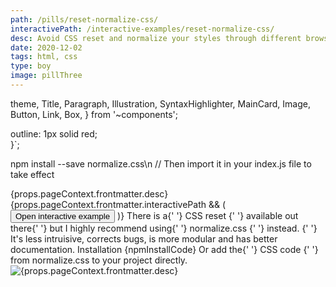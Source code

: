 ```yaml
---
path: /pills/reset-normalize-css/
interactivePath: /interactive-examples/reset-normalize-css/
desc: Avoid CSS reset and normalize your styles through different browsers, preserve useful defaults, correct bugs and common browser issues.
date: 2020-12-02
tags: html, css
type: boy
image: pillThree
---
```



  theme,
  Title,
  Paragraph,
  Illustration,
  SyntaxHighlighter,
  MainCard,
  Image,
  Button,
  Link,
  Box,
} from '~components';

  outline: 1px solid red;  
}`;

npm install --save normalize.css\n
// Then import it in your index.js file to take effect

<MainCard>
  <Row justify="center">
    <Col span={24}>
      <Title
        level={3}
        transform="none"
        align="center"
        marginBottom="0"
        fontSize={theme.fontSize.superLarge}
        fontWeight={theme.fontWeight.stronger}
      >
        <Row justify="center" align="center" gutter={16}>
          <Col>Knowledge Pill</Col>
          <Col>
            <Illustration
              type={
                props.pageContext.frontmatter.type === 'girl'
                  ? 'girlPill'
                  : 'boyPill'
              }
              width={48}
              style={{ marginTop: -6 }}
            />
          </Col>
        </Row>
      </Title>
    </Col>
    <Col xs={24} sm={12}>
      <Paragraph align="center">{props.pageContext.frontmatter.desc}</Paragraph>
    </Col>
    {props.pageContext.frontmatter.interactivePath && (
      <Col xs={24} style={{ textAlign: 'center', marginBottom: 24 }}>
        <GatsbyLink to={props.pageContext.frontmatter.interactivePath}>
          <Button type="primary">Open interactive example</Button>
        </GatsbyLink>
      </Col>
    )}
    <Col xs={24} sm={16}>
      <Paragraph size="preNormal" align="center">
        There is a{' '}
        <Link
          href="https://meyerweb.com/eric/tools/css/reset/"
          size="preNormal"
        >
          CSS reset
        </Link>{' '}
        available out there{' '}
        <Text size="preNormal" strong>
          but I highly recommend using{' '}
          <Link
            href="https://github.com/necolas/normalize.css/"
            size="preNormal"
          >
            normalize.css
          </Link>{' '}
          instead.
        </Text>{' '}
        It's less intruisive, corrects bugs, is more modular and has better
        documentation.
      </Paragraph>
    </Col>
    <Col xs={24} sm={16}>
      <Paragraph align="center" type="secondary" size="preNormal" strong>
        Installation
      </Paragraph>
    </Col>
    <Col xs={24} sm={16}>
      <SyntaxHighlighter showCopy>{npmInstallCode}</SyntaxHighlighter>
    </Col>
    <Col xs={24} sm={16} style={{ marginTop: '1rem' }}>
      <Paragraph
        align="center"
        type="secondary"
        size="preNormal"
        strong
        marginBottom="0"
      >
        Or add the{' '}
        <Link
          href="https://raw.githubusercontent.com/necolas/normalize.css/master/normalize.css"
          size="preNormal"
        >
          CSS code
        </Link>{' '}
        from normalize.css to your project directly.
      </Paragraph>
    </Col>
    <Col xs={24} sm={16}>
      <Image src={PillThree} alt={props.pageContext.frontmatter.desc} />
    </Col>
  </Row>
</MainCard>
